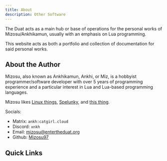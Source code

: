 ```yaml
---
title: About
description: Other Software
---
```


The Duat acts as a main hub or base of operations for the personal works of Mizosu/Ankhikamun, usually with an emphasis on Lua programming.

This website acts as both a portfolio and collection of documentation for said personal works.



## About the Author

Mizosu, also known as Ankhikamun, Ankhi, or Miz, is a hobbyist programmer/software developer with over 5 years of programming experience and a particular interest in Lua and Lua-based programming languages.

Mizosu likes [Linux things](https://en.wikipedia.org/wiki/Linux), [Spelunky](https://en.wikipedia.org/wiki/Spelunky), and [this thing](https://shattereddisk.github.io/rickroll/rickroll.mp4).

Socials:
- Matrix: `ankh:catgirl.cloud`
- Discord: `xnkh`
- Email: mizosu@entertheduat.org
- Github: [Mizosu97](https://github.com/mizosu97)


## Quick Links

<LinkCard
  title="Lua Software"
  description="Lua programs, scripts, utilities, and libraries."
  href="/luasoftware/about/"
/>
<LinkCard
  title="Other Software"
  description="Other programs, scripts, utilities, and libraries."
  href="/othersoftware/about/"
/>
<LinkCard
  title="Roblox Commissions"
  description="Scripting commissions done through the Roblox platform."
  href="/robloxcommissions/about/"
/>
<LinkCard
  title="Roblox Games"
  description="Home-baked (usually incomplete) games developed on the Roblox platform."
  href="/robloxgames/about/"
/>
<LinkCard
  title="Roblox Prototypes"
  description="Prototype assets, games, or scripts developed on the Roblox platform."
  href="/robloxprototypes/about/"
/>